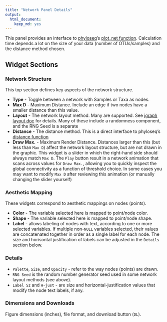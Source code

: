 ```yaml
---
title: "Network Panel Details"
output:
  html_document:
    keep_md: yes
---
```


This panel provides an interface to 
[phyloseq](http://joey711.github.io/phyloseq)'s
[plot_net function](http://joey711.github.io/phyloseq/plot_network-examples.html).
Calculation time depends a lot on the size of your data (number of OTUs/samples)
and the distance method chosen. 

## Widget Sections

### Network Structure

This top section defines key aspects of the network structure. 

- **Type** - Toggle between a network with Samples or Taxa as nodes. 
- **Max D** - Maximum Distance. Include an edge if two nodes have a smaller distance than this value.
- **Layout** - The network layout method. Many are supported.
See [igraph layout doc](http://www.inside-r.org/packages/cran/igraph/docs/layout) for details.
Many of these include a randomness component, and the RNG Seed is a separate
- **Distance** - The distance method. This is a direct interface to phyloseq's
[distance function](http://joey711.github.io/phyloseq/distance)
- **Draw Max.** - Maximum Render Distance. Distances larger than this (but less than `Max D`)
affect the network layout structure, but are not drawn in the graphic.
This widget is a slider in which the right-hand side should always match `Max D`.
The `Play` button result in a network animation that scans across values for `Draw Max.`,
allowing you to quickly inspect the global connectivity as a function of threshold choice.
In some cases you may want to modify `Max D` after reviewing this animation
(or manually changing the slider yourself)

### Aesthetic Mapping

These widgets correspond to aesthetic mappings on nodes (points).

- **Color** - The variable selected here is mapped to point/node color.
- **Shape** - The variable selected here is mapped to point/node shape.
- **Label** - allows labeling of nodes with text,
according to one or more selected variables.
If multiple non-`NULL` variables selected,
their values are concatenated together
in order as a single label for each node.
The size and horisontal justification of labels
can be adjusted in the `Details` section below.

### Details

- `Palette`, `Size`, and `Opacity` - refer to the way nodes (points) are drawn.
- `RNG Seed` is the random number generator seed
used in some network layout methods (see above).
- `Label Sz` and `H-just` - are size and horizontal-justification values
that modify the node text labels, if any.

### Dimensions and Downloads

Figure dimensions (inches), file format, and download button (`DL`).


